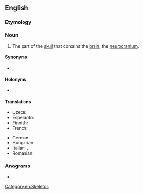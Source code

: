 ==English==

===Etymology===
{{compound|en|brain|case}}

===Noun===
{{en-noun}}

# The part of the [[skull]] that contains the [[brain]]; the [[neurocranium]].

====Synonyms====
* {{l|en|cranium}}, {{l|en|neurocranium}}

====Holonyms====
* {{l|en|skull}}

====Translations====
{{trans-top|the part of the skull containing the brain}}
* Czech: {{t|cs|mozkovna|f}}
* Esperanto: {{t+|eo|cerbujo}}
* Finnish: {{t+|fi|aivokoppa}}
* French: {{t+|fr|boîte crânienne|f}}
{{trans-mid}}
* German: {{t+|de|Hirnschale|f}}
* Hungarian: {{t+|hu|agykoponya}}
* Italian: {{t|it|scatola cranica|f}}, {{t+|it|cranio|m}}
* Romanian: {{t+|ro|cutie craniană|f}}
{{trans-bottom}}

===Anagrams===
* {{anagrams|en|a=aabceinrs|carabines}}

[[Category:en:Skeleton]]